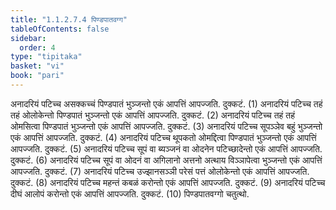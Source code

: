 ```yaml
---
title: "1.1.2.7.4 पिण्डपातवग्ग"
tableOfContents: false
sidebar:
  order: 4
type: "tipitaka"
basket: "vi"
book: "pari"
---
```



<DynamicBreadcrumb />

<Division number="178" book="pari">

<Paragraph number="524" book="pari">
अनादरियं पटिच्च असक्कच्चं पिण्डपातं भुञ्जन्तो एकं आपत्तिं आपज्जति. दुक्कटं. (1)
</Paragraph>

<Paragraph number="525" book="pari">
अनादरियं पटिच्च तहं तहं ओलोकेन्तो पिण्डपातं भुञ्जन्तो एकं आपत्तिं आपज्जति. दुक्कटं. (2)
</Paragraph>

<Paragraph number="526" book="pari">
अनादरियं पटिच्च तहं तहं ओमसित्वा पिण्डपातं भुञ्जन्तो एकं आपत्तिं आपज्जति. दुक्कटं. (3)
</Paragraph>

<Paragraph number="527" book="pari">
अनादरियं पटिच्च सूपञ्ञेव बहुं भुञ्जन्तो एकं आपत्तिं आपज्जति. दुक्कटं. (4)
</Paragraph>

<Paragraph number="528" book="pari">
अनादरियं पटिच्च थूपकतो ओमद्दित्वा पिण्डपातं भुञ्जन्तो एकं आपत्तिं आपज्जति. दुक्कटं. (5)
</Paragraph>

<Paragraph number="529" book="pari">
अनादरियं पटिच्च सूपं वा ब्यञ्जनं वा ओदनेन पटिच्छादेन्तो एकं आपत्तिं आपज्जति. दुक्कटं. (6)
</Paragraph>

<Paragraph number="530" book="pari">
अनादरियं पटिच्च सूपं वा ओदनं वा अगिलानो अत्तनो अत्थाय विञ्ञापेत्वा भुञ्जन्तो एकं आपत्तिं आपज्जति. दुक्कटं. (7)
</Paragraph>

<Paragraph number="531" book="pari">
अनादरियं पटिच्च उज्झानसञ्ञी परेसं पत्तं ओलोकेन्तो एकं आपत्तिं आपज्जति. दुक्कटं. (8)
</Paragraph>

<Paragraph number="532" book="pari">
अनादरियं पटिच्च महन्तं कबळं करोन्तो एकं आपत्तिं आपज्जति. दुक्कटं. (9)
</Paragraph>

<Paragraph number="533" book="pari">
अनादरियं पटिच्च दीघं आलोपं करोन्तो एकं आपत्तिं आपज्जति. दुक्कटं. (10)

</Paragraph>
</Division>

<Paragraph number="534" type="center" book="pari">
पिण्डपातवग्गो चतुत्थो.
</Paragraph>